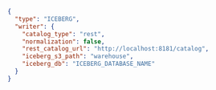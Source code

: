 ```json title="writer.json"
{
  "type": "ICEBERG",
  "writer": {
    "catalog_type": "rest",
    "normalization": false,
    "rest_catalog_url": "http://localhost:8181/catalog",
    "iceberg_s3_path": "warehouse",
    "iceberg_db": "ICEBERG_DATABASE_NAME"
  }
}
```
